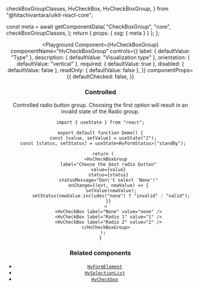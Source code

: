   checkBoxGroupClasses,
  HvCheckBox,
  HvCheckBoxGroup,
} from "@hitachivantara/uikit-react-core";



  const meta = await getComponentData(
    "CheckBoxGroup",
    "core",
    checkBoxGroupClasses,
  );
  return { props: { ssg: { meta } } };
};

<Header />

<Playground
  Component={HvCheckBoxGroup}
  componentName="HvCheckBoxGroup"
  controls={{
    label: { defaultValue: "Type" },
    description: { defaultValue: "Visualization type" },
    orientation: { defaultValue: "vertical" },
    required: { defaultValue: true },
    disabled: { defaultValue: false },
    readOnly: { defaultValue: false },
  }}
  componentProps={{
    defaultChecked: false,
  }}
>
  <HvCheckBox label="Bar Chart" value="1" />
  <HvCheckBox label="Line Chart" value="2" />
  <HvCheckBox label="Pie Chart" value="3" />
</Playground>

### Controlled

Controlled radio button group. Choosing the first option will result in an invalid state of the Radio group.

```tsx live
import { useState } from "react";

export default function Demo() {
  const [value, setValue] = useState("2");
  const [status, setStatus] = useState<HvFormStatus>("standBy");

  return (
    <HvCheckBoxGroup
      label="Choose the best radio button"
      value={value}
      status={status}
      statusMessage="Don\'t select 'None'!"
      onChange={(evt, newValue) => {
        setValue(newValue);
        setStatus(newValue.includes("none") ? "invalid" : "valid");
      }}
    >
      <HvCheckBox label="None" value="none" />
      <HvCheckBox label="Radio 1" value="1" />
      <HvCheckBox label="Radio 2" value="2" />
    </HvCheckBoxGroup>
  );
}
```

### Related components

- [`HvFormElement`](/components/form-element)
- [`HvSelectionList`](/components/selection-list)
- [`HvCheckbox`](/components/radio)
